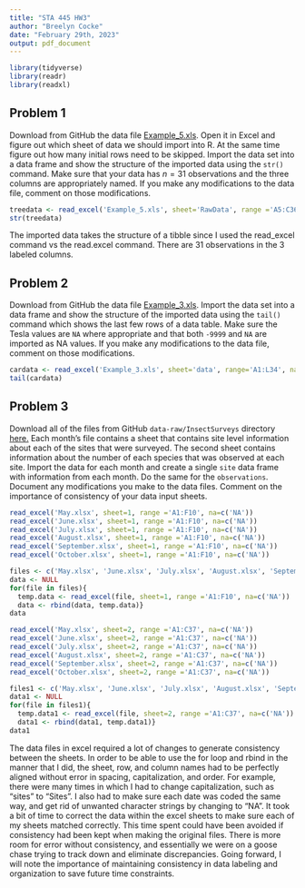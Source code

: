 ---
title: "STA 445 HW3"
author: "Breelyn Cocke"
date: "February 29th, 2023"
output: pdf_document
---

```{r, warning=FALSE, message=FALSE}
library(tidyverse)
library(readr)
library(readxl)
```

## Problem 1

Download from GitHub the data file [Example_5.xls](https://github.com/dereksonderegger/444/raw/master/data-raw/Example_5.xls). Open it in Excel and figure out which sheet of data we should import into R. At the same time figure out how many initial rows need to be skipped. Import the data set into a data frame and show the structure of the imported data using the `str()` command. Make sure that your data has $n=31$ observations and the three columns are appropriately named. If you make any modifications to the data file, comment on those modifications.

```{r}
treedata <- read_excel('Example_5.xls', sheet='RawData', range ='A5:C36') 
str(treedata)
```

The imported data takes the structure of a tibble since I used the read_excel command vs the read.excel command. There are 31 observations in the 3 labeled columns.

## Problem 2

Download from GitHub the data file  [Example_3.xls](https://github.com/dereksonderegger/444/raw/master/data-raw/Example_3.xls). Import the data set into a data frame and show the structure of the imported data using the `tail()` command which shows the last few rows of a data table.  Make sure the Tesla values are `NA` where appropriate and that both `-9999` and `NA` are imported as NA values. If you make any modifications to  the data file, comment on those modifications.

```{r}
cardata <- read_excel('Example_3.xls', sheet='data', range='A1:L34', na= c('NA', '-9999')) 
tail(cardata)
```

## Problem 3

Download all of the files from GitHub `data-raw/InsectSurveys` directory 
[here.](https://github.com/dereksonderegger/444/raw/master/data-raw/InsectSurveys) Each month's file contains a sheet that contains site level information about each of the sites that were surveyed. The second sheet contains information about the number of each species that was observed at each site. Import the data for each month and create a single `site` data frame with information from each month. Do the same for the `observations`. Document any modifications you make to the data files. Comment on the importance of consistency of your data input sheets.

```{r, results='hide'}
read_excel('May.xlsx', sheet=1, range ='A1:F10', na=c('NA'))
read_excel('June.xlsx', sheet=1, range ='A1:F10', na=c('NA'))
read_excel('July.xlsx', sheet=1, range ='A1:F10', na=c('NA'))
read_excel('August.xlsx', sheet=1, range ='A1:F10', na=c('NA'))
read_excel('September.xlsx', sheet=1, range ='A1:F10', na=c('NA'))
read_excel('October.xlsx', sheet=1, range ='A1:F10', na=c('NA'))
```

```{r}
files <- c('May.xlsx', 'June.xlsx', 'July.xlsx', 'August.xlsx', 'September.xlsx', 'October.xlsx')
data <- NULL
for(file in files){
  temp.data <- read_excel(file, sheet=1, range ='A1:F10', na=c('NA'))
  data <- rbind(data, temp.data)}
data
```

```{r, results='hide'}
read_excel('May.xlsx', sheet=2, range ='A1:C37', na=c('NA'))
read_excel('June.xlsx', sheet=2, range ='A1:C37', na=c('NA'))
read_excel('July.xlsx', sheet=2, range ='A1:C37', na=c('NA'))
read_excel('August.xlsx', sheet=2, range ='A1:C37', na=c('NA'))
read_excel('September.xlsx', sheet=2, range ='A1:C37', na=c('NA'))
read_excel('October.xlsx', sheet=2, range ='A1:C37', na=c('NA'))
```
```{r}
files1 <- c('May.xlsx', 'June.xlsx', 'July.xlsx', 'August.xlsx', 'September.xlsx', 'October.xlsx')
data1 <- NULL
for(file in files1){
  temp.data1 <- read_excel(file, sheet=2, range ='A1:C37', na=c('NA'))
  data1 <- rbind(data1, temp.data1)}
data1
```

The data files in excel required a lot of changes to generate consistency between the sheets. In order to be able to use the for loop and rbind in the manner that I did, the sheet, row, and column names had to be perfectly aligned without error in spacing, capitalization, and order. For example, there were many times in which I had to change capitalization, such as "sites" to "Sites". I also had to make sure each date was coded the same way, and get rid of unwanted character strings by changing to "NA". It took a bit of time to correct the data within the excel sheets to make sure each of my sheets matched correctly. This time spent could have been avoided if consistency had been kept when making the original files. There is more room for error without consistency, and essentially we were on a goose chase trying to track down and eliminate discrepancies. Going forward, I will note the importance of maintaining consistency in data labeling and organization to save future time constraints. 